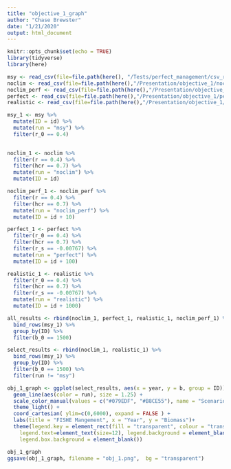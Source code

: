 ```yaml
---
title: "objective_1_graph"
author: "Chase Brewster"
date: "1/21/2020"
output: html_document
---
```


```r
knitr::opts_chunk$set(echo = TRUE)
library(tidyverse)
library(here)
```

```r
msy <- read_csv(file=file.path(here(), "/Tests/perfect_management/csv_results/perfect_noclim.csv"))
noclim <- read_csv(file=file.path(here(),"/Presentation/objective_1/noclimate.csv"))
noclim_perf <- read_csv(file=file.path(here(),"/Presentation/objective_1/noclimate_perfect.csv"))
perfect <- read_csv(file=file.path(here(),"/Presentation/objective_1/perfect_climate.csv"))
realistic <- read_csv(file=file.path(here(),"/Presentation/objective_1/realistic_climate.csv"))

```

```r

msy_1 <- msy %>% 
  mutate(ID = id) %>% 
  mutate(run = "msy") %>% 
  filter(r_0 == 0.4) 
  

noclim_1 <- noclim %>%
  filter(r == 0.4) %>% 
  filter(hcr == 0.7) %>% 
  mutate(run = "noclim") %>% 
  mutate(ID = id)

noclim_perf_1 <- noclim_perf %>%
  filter(r == 0.4) %>% 
  filter(hcr == 0.7) %>% 
  mutate(run = "noclim_perf") %>% 
  mutate(ID = id + 10)

perfect_1 <- perfect %>% 
  filter(r_0 == 0.4) %>% 
  filter(hcr == 0.7) %>% 
  filter(r_s == -0.00767) %>% 
  mutate(run = "perfect") %>% 
  mutate(ID = id + 100)

realistic_1 <- realistic %>%
  filter(r_0 == 0.4) %>% 
  filter(hcr == 0.7) %>% 
  filter(r_s == -0.00767) %>% 
  mutate(run = "realistic") %>% 
  mutate(ID = id + 1000)

all_results <- rbind(noclim_1, perfect_1, realistic_1, noclim_perf_1) %>% 
  bind_rows(msy_1) %>% 
  group_by(ID) %>% 
  filter(b_0 == 1500)

select_results <- rbind(noclim_1, realistic_1) %>% 
  bind_rows(msy_1) %>% 
  group_by(ID) %>% 
  filter(b_0 == 1500) %>% 
  filter(run != "msy")

```

```r

obj_1_graph <- ggplot(select_results, aes(x = year, y = b, group = ID)) +
  geom_line(aes(color = run), size = 1.25) +
  scale_color_manual(values = c("#079EDF", "#B8CE55"), name = "Scenario", labels = c("No Climate Change", "Climate Change"))+
  theme_light() +
  coord_cartesian( ylim=c(0,6000), expand = FALSE ) +
  labs(title = "FISHE Mangement", x = "Year", y = "Biomass")+
  theme(legend.key = element_rect(fill = "transparent", colour = "transparent"), axis.text.x=element_text(size=15), axis.text.y=element_text(size=15), plot.title = element_text(hjust = 0.5, face = "bold", size = 15), axis.title.x = element_text(face = "bold", size = 15), axis.title.y = element_text(face = "bold", size = 15), legend.title.align=0.5, panel.background = element_rect(fill = "transparent",colour = NA), plot.background = element_rect(fill = "transparent",colour = NA), legend.title=element_text(size=15), 
    legend.text=element_text(size=12), legend.background = element_blank(),
    legend.box.background = element_blank())

obj_1_graph
ggsave(obj_1_graph, filename = "obj_1.png",  bg = "transparent")
```

